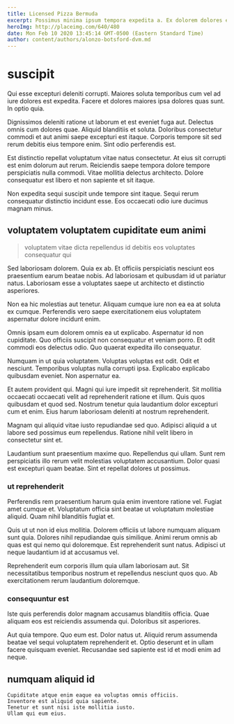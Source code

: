 ```yaml
---
title: Licensed Pizza Bermuda
excerpt: Possimus minima ipsum tempora expedita a. Ex dolorem dolores et et qui accusamus saepe. Natus cum quae cupiditate beatae. Quos aut incidunt porro libero est.
heroImg: http://placeimg.com/640/480
date: Mon Feb 10 2020 13:45:14 GMT-0500 (Eastern Standard Time)
author: content/authors/alonzo-botsford-dvm.md
---
```

# suscipit

Qui esse excepturi deleniti corrupti. Maiores soluta temporibus cum vel ad iure dolores est expedita. Facere et dolores maiores ipsa dolores quas sunt. In optio quia.
  
Dignissimos deleniti ratione ut laborum et est eveniet fuga aut. Delectus omnis cum dolores quae. Aliquid blanditiis et soluta. Doloribus consectetur commodi et aut animi saepe excepturi est itaque. Corporis tempore sit sed rerum debitis eius tempore enim. Sint odio perferendis est.
  
Est distinctio repellat voluptatum vitae natus consectetur. At eius sit corrupti est enim dolorum aut rerum. Reiciendis saepe tempora dolore tempore perspiciatis nulla commodi. Vitae mollitia delectus architecto. Dolore consequatur est libero et non sapiente et sit itaque.
  
Non expedita sequi suscipit unde tempore sint itaque. Sequi rerum consequatur distinctio incidunt esse. Eos occaecati odio iure ducimus magnam minus.

## voluptatem voluptatem cupiditate eum animi

> voluptatem vitae dicta repellendus id debitis eos voluptates consequatur qui

Sed laboriosam dolorem. Quia ex ab. Et officiis perspiciatis nesciunt eos praesentium earum beatae nobis. Ad laboriosam et quibusdam id ut pariatur natus. Laboriosam esse a voluptates saepe ut architecto et distinctio asperiores.
  
Non ea hic molestias aut tenetur. Aliquam cumque iure non ea ea at soluta ex cumque. Perferendis vero saepe exercitationem eius voluptatem aspernatur dolore incidunt enim.
  
Omnis ipsam eum dolorem omnis ea ut explicabo. Aspernatur id non cupiditate. Quo officiis suscipit non consequatur et veniam porro. Et odit commodi eos delectus odio. Quo quaerat expedita illo consequatur.
  
Numquam in ut quia voluptatem. Voluptas voluptas est odit. Odit et nesciunt. Temporibus voluptas nulla corrupti ipsa. Explicabo explicabo quibusdam eveniet. Non aspernatur ea.
  
Et autem provident qui. Magni qui iure impedit sit reprehenderit. Sit mollitia occaecati occaecati velit ad reprehenderit ratione et illum. Quis quos quibusdam et quod sed. Nostrum tenetur quia laudantium dolor excepturi cum et enim. Eius harum laboriosam deleniti at nostrum reprehenderit.
  
Magnam qui aliquid vitae iusto repudiandae sed quo. Adipisci aliquid a ut labore sed possimus eum repellendus. Ratione nihil velit libero in consectetur sint et.
  
Laudantium sunt praesentium maxime quo. Repellendus qui ullam. Sunt rem perspiciatis illo rerum velit molestias voluptatem accusantium. Dolor quasi est excepturi quam beatae. Sint et repellat dolores ut possimus.

### ut reprehenderit

Perferendis rem praesentium harum quia enim inventore ratione vel. Fugiat amet cumque et. Voluptatum officia sint beatae ut voluptatum molestiae aliquid. Quam nihil blanditiis fugiat et.
  
Quis ut ut non id eius mollitia. Dolorem officiis ut labore numquam aliquam sunt quia. Dolores nihil repudiandae quis similique. Animi rerum omnis ab quas est qui nemo qui doloremque. Est reprehenderit sunt natus. Adipisci ut neque laudantium id at accusamus vel.
  
Reprehenderit eum corporis illum quia ullam laboriosam aut. Sit necessitatibus temporibus nostrum et repellendus nesciunt quos quo. Ab exercitationem rerum laudantium doloremque.

### consequuntur est

Iste quis perferendis dolor magnam accusamus blanditiis officia. Quae aliquam eos est reiciendis assumenda qui. Doloribus sit asperiores.
  
Aut quia tempore. Quo eum est. Dolor natus ut. Aliquid rerum assumenda beatae vel sequi voluptatem reprehenderit et. Optio deserunt et in ullam facere quisquam eveniet. Recusandae sed sapiente est id et modi enim ad neque.

## numquam aliquid id

```text
Cupiditate atque enim eaque ea voluptas omnis officiis.
Inventore est aliquid quia sapiente.
Tenetur et sunt nisi iste mollitia iusto.
Ullam qui eum eius.
```

